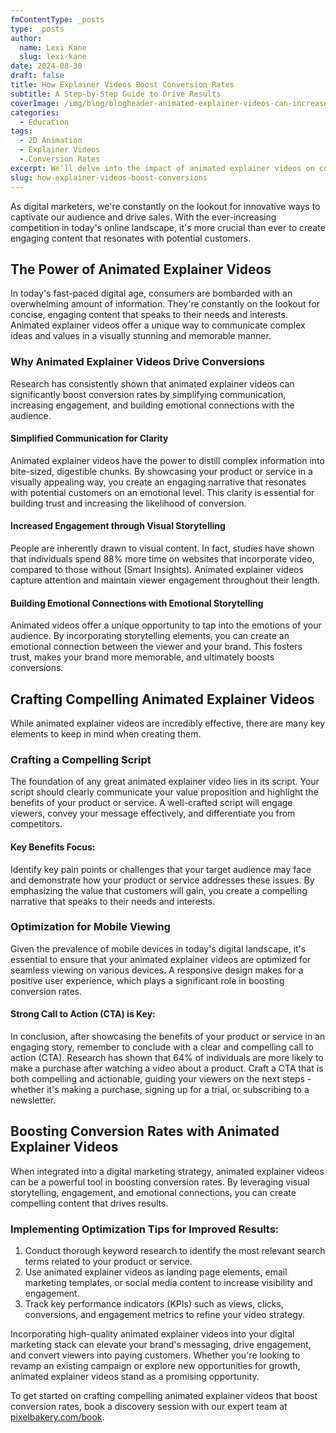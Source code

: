 ```yaml
---
fmContentType: _posts
type: _posts
author:
  name: Lexi Kane
  slug: lexi-kane
date: 2024-08-30
draft: false
title: How Explainer Videos Boost Conversion Rates
subtitle: A Step-by-Step Guide to Drive Results
coverImage: /img/blog/blogheader-animated-explainer-videos-can-increase-your-conversion-rates.jpg
categories:
  - Education
tags:
  - 2D Animation
  - Explainer Videos
  - Conversion Rates
excerpt: We'll delve into the impact of animated explainer videos on conversion rates, supported by insightful case studies and practical optimization tips.
slug: how-explainer-videos-boost-conversions
---
```

As digital marketers, we're constantly on the lookout for innovative ways to captivate our audience and drive sales. With the ever-increasing competition in today's online landscape, it's more crucial than ever to create engaging content that resonates with potential customers.

## The Power of Animated Explainer Videos

In today's fast-paced digital age, consumers are bombarded with an overwhelming amount of information. They're constantly on the lookout for concise, engaging content that speaks to their needs and interests. Animated explainer videos offer a unique way to communicate complex ideas and values in a visually stunning and memorable manner.

### Why Animated Explainer Videos Drive Conversions

Research has consistently shown that animated explainer videos can significantly boost conversion rates by simplifying communication, increasing engagement, and building emotional connections with the audience.

#### Simplified Communication for Clarity

Animated explainer videos have the power to distill complex information into bite-sized, digestible chunks. By showcasing your product or service in a visually appealing way, you create an engaging narrative that resonates with potential customers on an emotional level. This clarity is essential for building trust and increasing the likelihood of conversion.

#### Increased Engagement through Visual Storytelling

People are inherently drawn to visual content. In fact, studies have shown that individuals spend 88% more time on websites that incorporate video, compared to those without (Smart Insights). Animated explainer videos capture attention and maintain viewer engagement throughout their length.

#### Building Emotional Connections with Emotional Storytelling

Animated videos offer a unique opportunity to tap into the emotions of your audience. By incorporating storytelling elements, you can create an emotional connection between the viewer and your brand. This fosters trust, makes your brand more memorable, and ultimately boosts conversions.

## Crafting Compelling Animated Explainer Videos

While animated explainer videos are incredibly effective, there are many key elements to keep in mind when creating them.

### Crafting a Compelling Script

The foundation of any great animated explainer video lies in its script. Your script should clearly communicate your value proposition and highlight the benefits of your product or service. A well-crafted script will engage viewers, convey your message effectively, and differentiate you from competitors.

#### Key Benefits Focus:

Identify key pain points or challenges that your target audience may face and demonstrate how your product or service addresses these issues. By emphasizing the value that customers will gain, you create a compelling narrative that speaks to their needs and interests.

### Optimization for Mobile Viewing

Given the prevalence of mobile devices in today's digital landscape, it's essential to ensure that your animated explainer videos are optimized for seamless viewing on various devices. A responsive design makes for a positive user experience, which plays a significant role in boosting conversion rates.

#### Strong Call to Action (CTA) is Key:

In conclusion, after showcasing the benefits of your product or service in an engaging story, remember to conclude with a clear and compelling call to action (CTA). Research has shown that 64% of individuals are more likely to make a purchase after watching a video about a product. Craft a CTA that is both compelling and actionable, guiding your viewers on the next steps - whether it's making a purchase, signing up for a trial, or subscribing to a newsletter.

## Boosting Conversion Rates with Animated Explainer Videos

When integrated into a digital marketing strategy, animated explainer videos can be a powerful tool in boosting conversion rates. By leveraging visual storytelling, engagement, and emotional connections, you can create compelling content that drives results.

### Implementing Optimization Tips for Improved Results:

1. Conduct thorough keyword research to identify the most relevant search terms related to your product or service.
2. Use animated explainer videos as landing page elements, email marketing templates, or social media content to increase visibility and engagement.
3. Track key performance indicators (KPIs) such as views, clicks, conversions, and engagement metrics to refine your video strategy.

Incorporating high-quality animated explainer videos into your digital marketing stack can elevate your brand's messaging, drive engagement, and convert viewers into paying customers. Whether you're looking to revamp an existing campaign or explore new opportunities for growth, animated explainer videos stand as a promising opportunity.

To get started on crafting compelling animated explainer videos that boost conversion rates, book a discovery session with our expert team at [pixelbakery.com/book](https://pixelbakery.com/book).